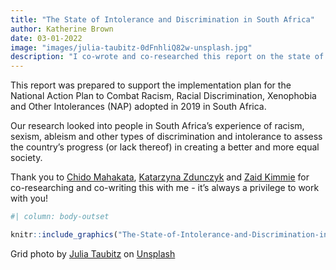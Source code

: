 ```yaml
---
title: "The State of Intolerance and Discrimination in South Africa"
author: Katherine Brown
date: 03-01-2022
image: "images/julia-taubitz-0dFnhliQ82w-unsplash.jpg"
description: "I co-wrote and co-researched this report on the state of intolerance and discrimination for the South African Department of Justice through the Foundation for Human Rights."
---
```


This report was prepared to support the implementation plan for the National Action Plan to Combat Racism, Racial Discrimination, Xenophobia and Other Intolerances (NAP) adopted in 2019 in South Africa.

Our research looked into people in South Africa's experience of racism, sexism, ableism and other types of discrimination and intolerance to assess the country's progress (or lack thereof) in creating a better and more equal society.

Thank you to [Chido Mahakata](https://www.linkedin.com/in/ACoAAB0S2k4BtVquK7SaXf_FDo1CzsZfs9dyklc?lipi=urn%3Ali%3Apage%3Ad_flagship3_detail_base%3BHSPkQuMfQfONaWcqZY0sZw%3D%3D), [Katarzyna Zdunczyk](https://www.linkedin.com/in/ACoAABn0qF8BiSCXgxrG8Sk0ufoECHPD6QpwalE?lipi=urn%3Ali%3Apage%3Ad_flagship3_detail_base%3BHSPkQuMfQfONaWcqZY0sZw%3D%3D) and [Zaid Kimmie](https://www.linkedin.com/in/ACoAAA9WgtcB2vVc4ogP55j3qxKGZFPJSg_lvuU?lipi=urn%3Ali%3Apage%3Ad_flagship3_detail_base%3BHSPkQuMfQfONaWcqZY0sZw%3D%3D) for co-researching and co-writing this with me - it's always a privilege to work with you!

```r
#| column: body-outset

knitr::include_graphics("The-State-of-Intolerance-and-Discrimination-in-South-Africa-2017-2019-v5-2.pdf")
```


[Grid photo by <a href="https://unsplash.com/@schwarzeweissheitenfotografie?utm_source=unsplash&utm_medium=referral&utm_content=creditCopyText">Julia Taubitz</a> on <a href="https://unsplash.com/s/photos/inequality?utm_source=unsplash&utm_medium=referral&utm_content=creditCopyText">Unsplash</a>]{.aside}
  